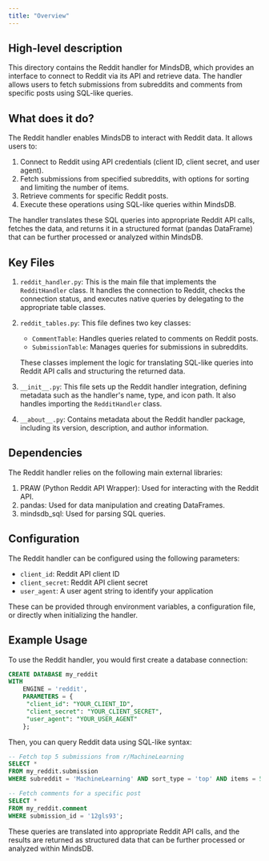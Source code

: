 ```yaml
---
title: "Overview"
---
```


## High-level description
This directory contains the Reddit handler for MindsDB, which provides an interface to connect to Reddit via its API and retrieve data. The handler allows users to fetch submissions from subreddits and comments from specific posts using SQL-like queries.

## What does it do?
The Reddit handler enables MindsDB to interact with Reddit data. It allows users to:
1. Connect to Reddit using API credentials (client ID, client secret, and user agent).
2. Fetch submissions from specified subreddits, with options for sorting and limiting the number of items.
3. Retrieve comments for specific Reddit posts.
4. Execute these operations using SQL-like queries within MindsDB.

The handler translates these SQL queries into appropriate Reddit API calls, fetches the data, and returns it in a structured format (pandas DataFrame) that can be further processed or analyzed within MindsDB.

## Key Files
1. `reddit_handler.py`: This is the main file that implements the `RedditHandler` class. It handles the connection to Reddit, checks the connection status, and executes native queries by delegating to the appropriate table classes.

2. `reddit_tables.py`: This file defines two key classes:
   - `CommentTable`: Handles queries related to comments on Reddit posts.
   - `SubmissionTable`: Manages queries for submissions in subreddits.

   These classes implement the logic for translating SQL-like queries into Reddit API calls and structuring the returned data.

3. `__init__.py`: This file sets up the Reddit handler integration, defining metadata such as the handler's name, type, and icon path. It also handles importing the `RedditHandler` class.

4. `__about__.py`: Contains metadata about the Reddit handler package, including its version, description, and author information.

## Dependencies
The Reddit handler relies on the following main external libraries:
1. PRAW (Python Reddit API Wrapper): Used for interacting with the Reddit API.
2. pandas: Used for data manipulation and creating DataFrames.
3. mindsdb_sql: Used for parsing SQL queries.

## Configuration
The Reddit handler can be configured using the following parameters:
- `client_id`: Reddit API client ID
- `client_secret`: Reddit API client secret
- `user_agent`: A user agent string to identify your application

These can be provided through environment variables, a configuration file, or directly when initializing the handler.

## Example Usage
To use the Reddit handler, you would first create a database connection:

```sql
CREATE DATABASE my_reddit
WITH 
    ENGINE = 'reddit',
    PARAMETERS = {
     "client_id": "YOUR_CLIENT_ID",
     "client_secret": "YOUR_CLIENT_SECRET",
     "user_agent": "YOUR_USER_AGENT"
    };
```

Then, you can query Reddit data using SQL-like syntax:

```sql
-- Fetch top 5 submissions from r/MachineLearning
SELECT *
FROM my_reddit.submission
WHERE subreddit = 'MachineLearning' AND sort_type = 'top' AND items = 5;

-- Fetch comments for a specific post
SELECT *
FROM my_reddit.comment
WHERE submission_id = '12gls93';
```

These queries are translated into appropriate Reddit API calls, and the results are returned as structured data that can be further processed or analyzed within MindsDB.